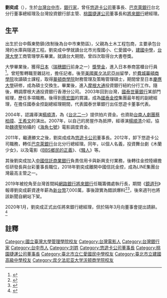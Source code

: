 '''劉奕成'''（{{bd|1970年||||}}），生於[[台灣|台灣]][[台中市|台中市]]，[[銀行家|銀行家]]，曾任[[悠遊卡公司|悠遊卡公司]]董事長、[[巴克萊銀行|巴克萊銀行]]台北分行董事總經理及台灣投資銀行部主管、[[桃園捷運公司|桃園捷運公司]]董事長和[[將來銀行|將來銀行]]總經理。

==生平==
出生於台中縣東勢鎮(改制後為台中市東勢區)，父親為土木工程包商，主要承包台灣的水庫與隧道工程。劉奕成中學就讀台北市光復國小、仁愛國中，[[建國中學|建國中學]]，[[台灣大學|台灣大學]]工商管理學系畢業。就讀台大期間，曾四次取得台大書卷獎。

大學畢業後，獲得[[日本|日本]]{{Link-jp|第一勸業銀行|第一勧業銀行}}（[[瑞穗銀行|瑞穗銀行]]前身之一）[[獎學金|獎學金]]，進入日本券商當櫃台行員<ref>{{Cite web|url=https://www.bnext.com.tw/article/51675/nextbank-ceo-ic-liu-and-general-manager-macdog|title=劉奕成與梅驊兩大金融科技戰將，斜槓人生登入純網銀戰局|accessdate=2018-12-17|archive-date=2019-09-13|archive-url=https://web.archive.org/web/20190913151943/https://www.bnext.com.tw/article/51675/nextbank-ceo-ic-liu-and-general-manager-macdog|dead-url=no}}</ref>。曾短暫轉職至雜誌社，擔任記者。後至[[美國|美國]][[賓夕法尼亞州|賓夕法尼亞州]]留學，於[[費城|費城]][[華頓商學院|華頓商學院]]攻讀碩士課程，取得[[華頓商學院|華頓商學院]]財務管理及策略管理碩士，期間曾至日本[[慶應大學|慶應大學]]研修，成為碩士交換生。畢業後，進入[[摩根大通|摩根大通]]投資銀行紐約分行工作。隨後，轉調摩根大通投資銀行香港分公司。
2003年回到台灣，[[國泰世華銀行|國泰世華銀行]]某部門經理，歷任多項職務。後得到[[蔡宏圖|蔡宏圖]]的賞識，成為[[國泰金控|國泰金控]]集團最年輕的副總經理，在擔任國泰金控副總經理期間，代表國泰世華銀行出任悠遊卡董事代表。

2004年，認識導演[[楊順清|楊順清]]，為《[[台北二一|台北二一]]》提供拍片資金。也資助[[台南人劇團|台南人劇團]][[蔡柏璋|蔡柏璋]]、[[王希文|王希文]]的演出。2007年，以自己的房屋作為抵押，經導演[[楊順清|楊順清]]介紹，協助[[魏德聖|魏德聖]]拍攝的《[[海角七號|海角七號]]》電影調度資金。

2011年，繼連勝文之後，劉奕成成為[[悠遊卡公司|悠遊卡公司]]董事長。2012年，卸下悠遊卡公司職務，轉任[[巴克萊銀行|巴克萊銀行]]台北分行總經理。同年，以個人名義，投資舞台劇《木蘭少女》，以及電影《[[BBS鄉民的正義|BBS鄉民的正義]]》、《[[騷人|騷人]]》等。

其後劉奕成加入[[中國信託商業銀行|中國信託商業銀行]]負責信用卡與新興支付業務，後轉往金控陸續擔任研發長與台彩董事長職位，2018年劉奕成離開中國信託金控，成為LINE集團台灣最高主管之一。

2019年被挖角至台灣首間純[[網路銀行|網路銀行]][[將來銀行|將來銀行]]任職籌備處執行長，期間《[[鏡週刊|鏡週刊]]》報導劉奕成薪資達年薪為[[新台幣|新台幣]]7,000萬，事後證實為錯誤爆料<ref>{{Cite web|url=https://www.storm.mg/article/1675977|title=新新聞》媒體爆將來銀行料是衝著劉奕成？|accessdate=2020-01-03|archive-date=2020-01-03|archive-url=https://web.archive.org/web/20200103081406/https://www.storm.mg/article/1675977|dead-url=no}}</ref><ref>{{Cite web|url=https://www.ettoday.net/news/20190828/1523145.htm|title=薪資太高...資金已燒2億？　將來銀行澄清：「絕無此事」|accessdate=2020-01-03|archive-date=2020-01-03|archive-url=https://web.archive.org/web/20200103081408/https://www.ettoday.net/news/20190828/1523145.htm|dead-url=no}}</ref>，後來週刊也將該新聞自網站下架。

2020年1月，劉奕成正式出任將來銀行總經理，但於隔年3月向董事會提出請辭。<ref>{{Cite web |title=將來銀行：總座劉奕成因個人生涯規劃請辭 |url=https://money.udn.com/money/story/5613/5327484 |accessdate=2021-03-18 |author=陳美君 |date=2021-03-18 |publisher=經濟日報 |language=zh-hant |location=台北 |archive-date=2021-03-24 |archive-url=https://web.archive.org/web/20210324020517/https://money.udn.com/money/story/5613/5327484 |dead-url=no }}</ref>

==註釋==
{{reflist|30em}}

{{DEFAULTSORT:Liu劉}}
[[Category:國立臺灣大學管理學院校友|Category:國立臺灣大學管理學院校友]]
[[Category:台灣電影人|Category:台灣電影人]]
[[Category:台灣銀行家|Category:台灣銀行家]]
[[Category:台中市人|Category:台中市人]]
[[Category:刘姓|Category:刘姓]]
[[Category:悠遊卡公司董事長|Category:悠遊卡公司董事長]]
[[Category:桃園捷運公司董事長|Category:桃園捷運公司董事長]]
[[Category:臺北市立仁愛國民中學校友|Category:臺北市立仁愛國民中學校友]]
[[Category:臺北市立建國高級中學校友|Category:臺北市立建國高級中學校友]]
[[Category:宾夕法尼亚大学沃顿商学院校友|Category:宾夕法尼亚大学沃顿商学院校友]]